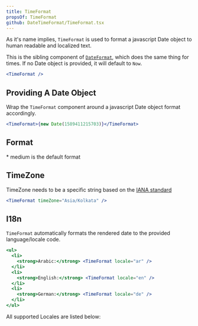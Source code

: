 ```yaml
---
title: TimeFormat
propsOf: TimeFormat
github: DateTimeFormat/TimeFormat.tsx
---
```



As it's name implies, `TimeFormat` is used to format a javascript Date object to human readable and localized text.

This is the sibling component of [`DateFormat`](date-format), which does the same thing for times. If no Date object is provided, it will default to `Now`.

```jsx
<TimeFormat />
```

## Providing A Date Object

Wrap the `TimeFormat` component around a javascript Date object format accordingly.

```jsx
<TimeFormat>{new Date(1589411215703)}</TimeFormat>
```

## Format

\* medium is the default format

<TimeFormatTable />

## TimeZone

TimeZone needs to be a specific string based on the [IANA standard](https://en.wikipedia.org/wiki/List_of_tz_database_time_zones)

```jsx
<TimeFormat timeZone="Asia/Kolkata" />
```

## I18n

`TimeFormat` automatically formats the rendered date to the provided language/locale code.

```jsx
<ul>
  <li>
    <strong>Arabic:</strong> <TimeFormat locale="ar" />
  </li>
  <li>
    <strong>English:</strong> <TimeFormat locale="en" />
  </li>
  <li>
    <strong>German:</strong> <TimeFormat locale="de" />
  </li>
</ul>
```

All supported Locales are listed below:

<LocaleTable />
